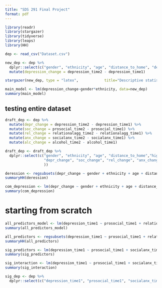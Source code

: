 ```yaml
---
title: "SDS 291 Final Project"
format: pdf
---
```


```r
library(readr)
library(stargazer)
library(tidyverse)
library(leaps)
library(HH)
```

```r
dep <- read_csv("Dataset.csv")
```

```r
new_dep <- dep %>% 
  dplyr::select(c("gender", "ethnicity", "age", "distance_to_home", "depression_time1", "depression_time2")) %>% 
  mutate(depression_change = depression_time2 - depression_time1)
```

```r
stargazer(new_dep, type = "latex",            title="Descriptive statistics", digits=1, header=F) 
```

```r
main_model <- lm(depression_change~gender*ethnicity, data=new_dep)
summary(main_model)
```




## testing entire dataset

```r
draft_dep <- dep %>% 
  mutate(depr_change = depression_time2 - depression_time1) %>% 
  mutate(soc_change = prosocial_time2 - prosocial_time1) %>% 
  mutate(rel_change = relationalagg_time2 - relationalagg_time1) %>% 
  mutate(anx_change = socialanx_time2 - socialanx_time1) %>% 
  mutate(alc_change = alcohol_time2 - alcohol_time1)

draft_dep <- draft_dep %>% 
  dplyr::select(c("gender", "ethnicity", "age", "distance_to_home","highschool", "athlete", 
                  "depr_change", "soc_change", "rel_change", "anx_change", "alc_change"
                  ))
```

```r
deression <- regsubsets(depr_change ~ gender + ethnicity + age + distance_to_home + highschool + athlete, data = draft_dep)
summaryHH(deression)
```

```r
com_depression <- lm(depr_change ~ gender + ethnicity + age + distance_to_home + highschool + athlete, data = draft_dep)
summary(com_depression)
```

# starting from scratch
```r
all_predictors_model <- lm(depression_time1 ~ prosocial_time1 + relationalagg_time1 + relationalvic_time1 + socialanx_time1 + alcohol_time1 + gender + ethnicity + age + distance_to_home + highschool + athlete, data = dep)
summary(all_predictors_model)
```

```r
all_predictors <- regsubsets(depression_time1 ~ prosocial_time1 + relationalagg_time1 + relationalvic_time1 + socialanx_time1 + alcohol_time1 + gender + ethnicity + age + distance_to_home + highschool + athlete, data = dep)
summaryHH(all_predictors)
```

```r
sig_predictors <- lm(depression_time1 ~ prosocial_time1 + socialanx_time1 + gender + ethnicity, data = dep)
summary(sig_predictors)
```

```r
sig_interaction <- lm(depression_time1 ~ prosocial_time1 + socialanx_time1 + gender + ethnicity + gender*ethnicity, data = dep)
summary(sig_interaction)
```

```r
sig_dep <- dep %>% 
  dplyr::select(c("depression_time1", "prosocial_time1", "socialanx_time1", "gender", "ethnicity"))
```







